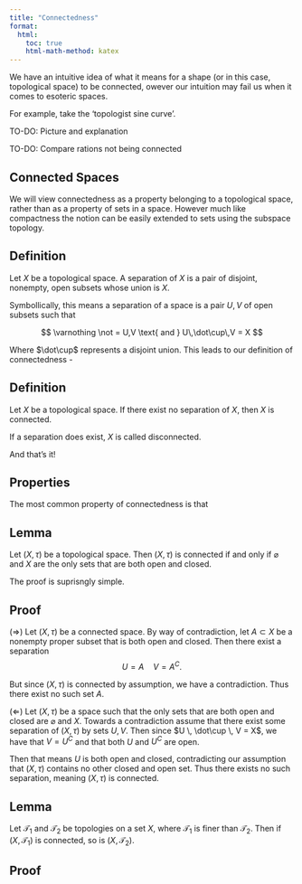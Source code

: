 ```yaml
---
title: "Connectedness"
format:
  html:
    toc: true
    html-math-method: katex
---
```


We have an intuitive idea of what it means for a shape (or in this case, topological space) to be connected, owever our intuition may fail us when it comes to esoteric spaces.

For example, take the 'topologist sine curve'.

TO-DO: Picture and explanation

TO-DO: Compare rations not being connected

## Connected Spaces

We will view connectedness as a property belonging to a topological space, rather than as a property of sets in a space. However much like compactness the notion can be easily extended to sets using the subspace topology.

::: {.callout-note icon="false"}
## Definition

Let $X$ be a topological space. A [separation]{.definition} of $X$ is a pair of disjoint, nonempty, open subsets whose union is $X$.
:::

Symbollically, this means a separation of a space is a pair $U,V$ of open subsets such that

$$
\varnothing \not = U,V \text{ and } U\,\dot\cup\,V = X
$$

Where $\dot\cup$ represents a disjoint union. This leads to our definition of connectedness -

::: {.callout-note icon="false"}
## Definition

Let $X$ be a topological space. If there exist no separation of $X$, then $X$ is [connected]{.definition}. 

If a separation does exist, $X$ is called [disconnected]{.definition}.
:::

And that's it!

## Properties

The most common property of connectedness is that

::: {.callout-note icon="false"}
## Lemma

Let $(X,\tau)$ be a topological space. Then $(X,\tau)$ is connected if and only if $\varnothing$ and $X$ are the only sets that are both open and closed.
:::

The proof is suprisngly simple.

::: {.callout-tip icon="false" collapse="true"}
## Proof

($\Rightarrow$) Let $(X,\tau)$ be a connected space. By way of contradiction, let $A \subset X$ be a nonempty proper subset that is both open and closed. Then there exist a separation
$$
U = A \quad V = A^C.
$$

But since $(X,\tau)$ is connected by assumption, we have a contradiction. Thus there exist no such set $A$.

($\Leftarrow$) Let $(X,\tau)$ be a space such that the only sets that are both open and closed are $\varnothing$ and $X$. Towards a contradiction assume that there exist some separation of $(X,\tau)$ by sets $U,V$. Then since $U \, \dot\cup \, V = X$, we have that $V = U^C$ and that both $U$ and $U^C$ are open.

Then that means $U$ is both open and closed, contradicting our assumption that $(X,\tau)$ contains no other closed and open set. Thus there exists no such separation, meaning $(X,\tau)$ is connected.
:::

::: {.callout-note icon="false"}
## Lemma

Let $\mathcal{T}_1$ and $\mathcal{T_2}$ be topologies on a set $X$, where $\mathcal{T_1}$ is finer than $\mathcal{T_2}$. Then if $(X,\mathcal{T}_1)$ is connected, so is $(X,\mathcal{T}_2)$.
:::

::: {.callout-tip icon="false" collapse="true"}
## Proof


:::